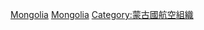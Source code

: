 {{Commonscat|Airlines of Mongolia}}

[[Category:各国航空公司|Mongolia]]
[[Category:亚洲航空公司|Mongolia]]
[[Category:蒙古國航空組織|Category:蒙古國航空組織]]